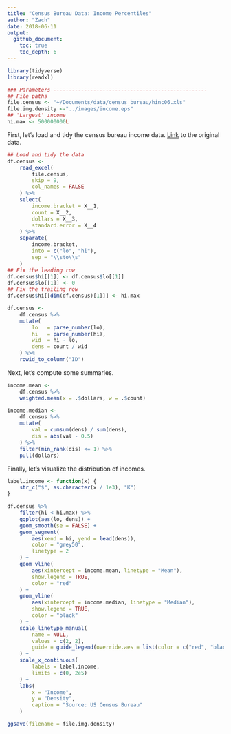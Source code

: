 ```yaml
---
title: "Census Bureau Data: Income Percentiles"
author: "Zach"
date: 2018-06-11
output:
  github_document:
    toc: true
    toc_depth: 6
---
```


```r
library(tidyverse)
library(readxl)

### Parameters --------------------------------------------------
## File paths
file.census <- "~/Documents/data/census_bureau/hinc06.xls"
file.img.density <-"../images/income.eps"
## 'Largest' income
hi.max <- 500000000L
```

First, let's load and tidy the census bureau income data.
[Link](https://www.census.gov/data/tables/time-series/demo/income-poverty/cps-hinc/hinc-06.2016.html)
to the original data.

```r
## Load and tidy the data
df.census <-
    read_excel(
        file.census,
        skip = 9,
        col_names = FALSE
    ) %>%
    select(
        income.bracket = X__1,
        count = X__2,
        dollars = X__3,
        standard.error = X__4
    ) %>%
    separate(
        income.bracket,
        into = c("lo", "hi"),
        sep = "\\sto\\s"
    )
## Fix the leading row
df.census$hi[[1]] <- df.census$lo[[1]]
df.census$lo[[1]] <- 0
## Fix the trailing row
df.census$hi[[dim(df.census)[1]]] <- hi.max

df.census <-
    df.census %>%
    mutate(
        lo   = parse_number(lo),
        hi   = parse_number(hi),
        wid  = hi - lo,
        dens = count / wid
    ) %>%
    rowid_to_column("ID")
```

Next, let's compute some summaries.

```r
income.mean <-
    df.census %>%
    weighted.mean(x = .$dollars, w = .$count)

income.median <-
    df.census %>%
    mutate(
        val = cumsum(dens) / sum(dens),
        dis = abs(val - 0.5)
    ) %>%
    filter(min_rank(dis) <= 1) %>%
    pull(dollars)
```

Finally, let's visualize the distribution of incomes.

```r
label.income <- function(x) {
    str_c("$", as.character(x / 1e3), "K")
}

df.census %>%
    filter(hi < hi.max) %>%
    ggplot(aes(lo, dens)) +
    geom_smooth(se = FALSE) +
    geom_segment(
        aes(xend = hi, yend = lead(dens)),
        color = "grey50",
        linetype = 2
    ) +
    geom_vline(
        aes(xintercept = income.mean, linetype = "Mean"),
        show.legend = TRUE,
        color = "red"
    ) +
    geom_vline(
        aes(xintercept = income.median, linetype = "Median"),
        show.legend = TRUE,
        color = "black"
    ) +
    scale_linetype_manual(
        name = NULL,
        values = c(2, 2),
        guide = guide_legend(override.aes = list(color = c("red", "black")))
    ) +
    scale_x_continuous(
        labels = label.income,
        limits = c(0, 2e5)
    ) +
    labs(
        x = "Income",
        y = "Density",
        caption = "Source: US Census Bureau"
    )

ggsave(filename = file.img.density)
```
